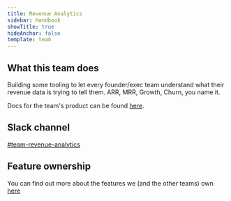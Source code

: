 ```yaml
---
title: Revenue Analytics
sidebar: Handbook
showTitle: true
hideAnchor: false
template: team
---
```


## What this team does

Building some tooling to let every founder/exec team understand what their revenue data is trying to tell them. ARR, MRR, Growth, Churn, you name it.

Docs for the team's product can be found [here](/docs/revenue-analytics).

## Slack channel

[#team-revenue-analytics](https://posthog.slack.com/messages/team-revenue-analytics)

## Feature ownership
You can find out more about the features we (and the other teams) own [here](/handbook/engineering/feature-ownership)
